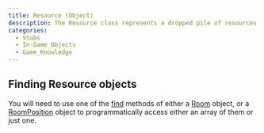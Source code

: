 ```yaml
---
title: Resource (Object)
description: The Resource class represents a dropped pile of resources that requires a creep to pickup() to use. It will decay if it is not picked up soon enough.
categories:
  - Stubs
  - In-Game_Objects
  - Game_Knowledge
---
```


## Finding Resource objects

You will need to use one of the [find](/Find_Methods) methods of either a [Room](/Map#room) object, or a [RoomPosition](/Map#roomposition) object to programmatically access either an array of them or just one.